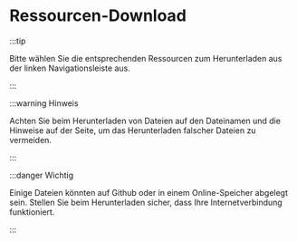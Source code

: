 # Ressourcen-Download

:::tip

Bitte wählen Sie die entsprechenden Ressourcen zum Herunterladen aus der linken Navigationsleiste aus.

:::

:::warning Hinweis

Achten Sie beim Herunterladen von Dateien auf den Dateinamen und die Hinweise auf der Seite, um das Herunterladen falscher Dateien zu vermeiden.

:::

:::danger Wichtig

Einige Dateien könnten auf Github oder in einem Online-Speicher abgelegt sein. Stellen Sie beim Herunterladen sicher, dass Ihre Internetverbindung funktioniert.

:::